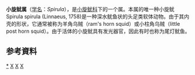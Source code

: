 {{Speciesbox
| name = 小旋鱿
| taxon = Spirula spirula
| authority = Linnaeus, 1758
| image = Spirula spirula1.jpg
| image_caption = Spirula spirula的背面
| image2 = Spirula spirula2.jpg
| image2_caption = Spirula spirula的腹面
}}

'''小旋鱿属'''（[[学名|学名]]：''Spirula''），是[[小旋鱿科|小旋鱿科]]下的一个属。本属的唯一种小旋鱿 Spirula spirula (Linnaeus, 1758)是一种深水鱿鱼状的头足类软体动物。由于其内壳的形状，它通常被称为羊角乌贼（ram's horn squid）或小柱角乌贼（little post horn squid）。由于活体的小旋鱿具有发光器官，因此有时也称为尾灯鱿鱼。

==参考資料==
{{reflist}}

{{taxonbar}}
[[Category:_小旋鱿属|*]]
[[Category:_小旋鱿科|X]]
[[Category:_1758年描述的动物|X]]
[[Category:_卡尔·林奈命名的生物分类|X]]